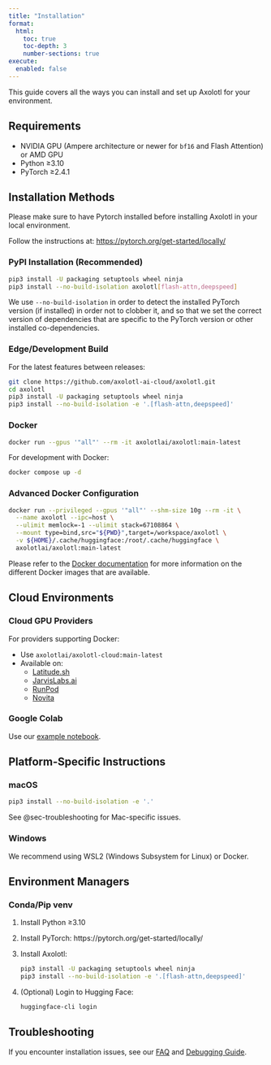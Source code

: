 ```yaml
---
title: "Installation"
format:
  html:
    toc: true
    toc-depth: 3
    number-sections: true
execute:
  enabled: false
---
```


This guide covers all the ways you can install and set up Axolotl for your environment.

## Requirements {#sec-requirements}

- NVIDIA GPU (Ampere architecture or newer for `bf16` and Flash Attention) or AMD GPU
- Python ≥3.10
- PyTorch ≥2.4.1

## Installation Methods {#sec-installation-methods}

::: {.callout-important}
Please make sure to have Pytorch installed before installing Axolotl in your local environment.

Follow the instructions at: [https://pytorch.org/get-started/locally/](https://pytorch.org/get-started/locally/)
:::

### PyPI Installation (Recommended) {#sec-pypi}

```.bash
pip3 install -U packaging setuptools wheel ninja
pip3 install --no-build-isolation axolotl[flash-attn,deepspeed]
```

We use `--no-build-isolation` in order to detect the installed PyTorch version (if
installed) in order not to clobber it, and so that we set the correct version of
dependencies that are specific to the PyTorch version or other installed
co-dependencies.

### Edge/Development Build {#sec-edge-build}

For the latest features between releases:

```.bash
git clone https://github.com/axolotl-ai-cloud/axolotl.git
cd axolotl
pip3 install -U packaging setuptools wheel ninja
pip3 install --no-build-isolation -e '.[flash-attn,deepspeed]'
```

### Docker {#sec-docker}

```.bash
docker run --gpus '"all"' --rm -it axolotlai/axolotl:main-latest
```

For development with Docker:

```.bash
docker compose up -d
```

::: {.callout-tip}
### Advanced Docker Configuration
```.bash
docker run --privileged --gpus '"all"' --shm-size 10g --rm -it \
  --name axolotl --ipc=host \
  --ulimit memlock=-1 --ulimit stack=67108864 \
  --mount type=bind,src="${PWD}",target=/workspace/axolotl \
  -v ${HOME}/.cache/huggingface:/root/.cache/huggingface \
  axolotlai/axolotl:main-latest
```
:::

Please refer to the [Docker documentation](docker.qmd) for more information on the different Docker images that are available.

## Cloud Environments {#sec-cloud}

### Cloud GPU Providers {#sec-cloud-gpu}

For providers supporting Docker:

- Use `axolotlai/axolotl-cloud:main-latest`
- Available on:
  - [Latitude.sh](https://latitude.sh/blueprint/989e0e79-3bf6-41ea-a46b-1f246e309d5c)
  - [JarvisLabs.ai](https://jarvislabs.ai/templates/axolotl)
  - [RunPod](https://runpod.io/gsc?template=v2ickqhz9s&ref=6i7fkpdz)
  - [Novita](https://novita.ai/gpus-console?templateId=311)

### Google Colab {#sec-colab}

Use our [example notebook](../examples/colab-notebooks/colab-axolotl-example.ipynb).

## Platform-Specific Instructions {#sec-platform-specific}

### macOS {#sec-macos}

```.bash
pip3 install --no-build-isolation -e '.'
```

See @sec-troubleshooting for Mac-specific issues.

### Windows {#sec-windows}

::: {.callout-important}
We recommend using WSL2 (Windows Subsystem for Linux) or Docker.
:::

## Environment Managers {#sec-env-managers}

### Conda/Pip venv {#sec-conda}

1. Install Python ≥3.10
2. Install PyTorch: https://pytorch.org/get-started/locally/
3. Install Axolotl:
   ```.bash
   pip3 install -U packaging setuptools wheel ninja
   pip3 install --no-build-isolation -e '.[flash-attn,deepspeed]'
   ```
4. (Optional) Login to Hugging Face:
   ```.bash
   huggingface-cli login
   ```

## Troubleshooting {#sec-troubleshooting}

If you encounter installation issues, see our [FAQ](faq.qmd) and [Debugging Guide](debugging.qmd).

